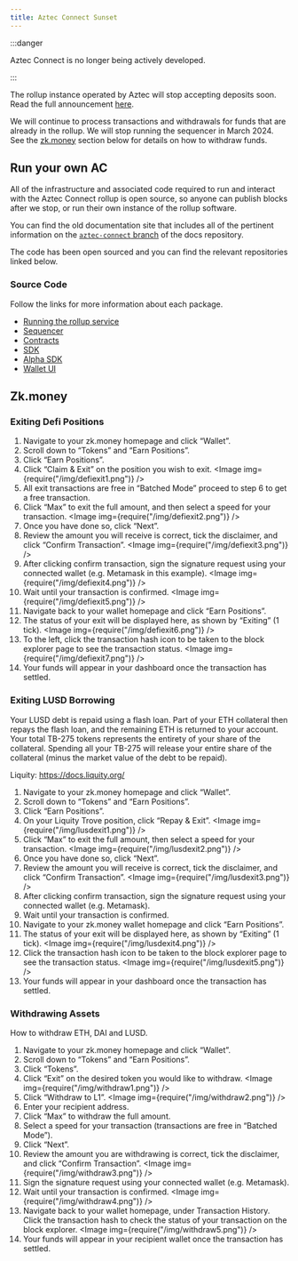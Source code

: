 ```yaml
---
title: Aztec Connect Sunset
---
```



:::danger

Aztec Connect is no longer being actively developed.

:::

The rollup instance operated by Aztec will stop accepting deposits soon. Read the full announcement [here](https://medium.com/aztec-protocol/sunsetting-aztec-connect-a786edce5cae).

We will continue to process transactions and withdrawals for funds that are already in the rollup. We will stop running the sequencer in March 2024. See the [zk.money](#zkmoney) section below for details on how to withdraw funds.

## Run your own AC

All of the infrastructure and associated code required to run and interact with the Aztec Connect rollup is open source, so anyone can publish blocks after we stop, or run their own instance of the rollup software.

You can find the old documentation site that includes all of the pertinent information on the [`aztec-connect` branch](https://github.com/AztecProtocol/docs/tree/aztec-connect) of the docs repository.

The code has been open sourced and you can find the relevant repositories linked below.

### Source Code

Follow the links for more information about each package.

- [Running the rollup service](https://github.com/AztecProtocol/aztec-connect/blob/master/yarn-project/README.md)
- [Sequencer](https://github.com/AztecProtocol/aztec-connect/tree/master/yarn-project/falafel)
- [Contracts](https://github.com/AztecProtocol/aztec-connect/tree/master/contracts)
- [SDK](https://github.com/AztecProtocol/aztec-connect/tree/master/yarn-project/sdk)
- [Alpha SDK](https://github.com/AztecProtocol/aztec-connect/tree/master/yarn-project/alpha-sdk)
- [Wallet UI](https://github.com/AztecProtocol/wallet-ui)

## Zk.money

### Exiting Defi Positions

1. Navigate to your zk.money homepage and click “Wallet”.
2. Scroll down to “Tokens” and “Earn Positions”.
3. Click “Earn Positions”.
4. Click “Claim & Exit” on the position you wish to exit. <Image img={require("/img/defiexit1.png")} />
5. All exit transactions are free in “Batched Mode” proceed to step 6 to get a free transaction.
6. Click “Max” to exit the full amount, and then select a speed for your transaction. <Image img={require("/img/defiexit2.png")} />
7. Once you have done so, click “Next”.
8. Review the amount you will receive is correct, tick the disclaimer, and click “Confirm Transaction”. <Image img={require("/img/defiexit3.png")} />
9. After clicking confirm transaction, sign the signature request using your connected wallet (e.g. Metamask in this example). <Image img={require("/img/defiexit4.png")} />
10. Wait until your transaction is confirmed. <Image img={require("/img/defiexit5.png")} />
11. Navigate back to your wallet homepage and click “Earn Positions”.
12. The status of your exit will be displayed here, as shown by “Exiting” (1 tick). <Image img={require("/img/defiexit6.png")} />
13. To the left, click the transaction hash icon to be taken to the block explorer page to see the transaction status. <Image img={require("/img/defiexit7.png")} />
14. Your funds will appear in your dashboard once the transaction has settled.

### Exiting LUSD Borrowing

Your LUSD debt is repaid using a flash loan. Part of your ETH collateral then repays the flash loan, and the remaining ETH is returned to your account. Your total TB-275 tokens represents the entirety of your share of the collateral. Spending all your TB-275 will release your entire share of the collateral (minus the market value of the debt to be repaid).

Liquity: https://docs.liquity.org/

1. Navigate to your zk.money homepage and click “Wallet”.
2. Scroll down to “Tokens” and “Earn Positions”.
3. Click “Earn Positions”.
4. On your Liquity Trove position, click “Repay & Exit”. <Image img={require("/img/lusdexit1.png")} />
5. Click “Max” to exit the full amount, then select a speed for your transaction. <Image img={require("/img/lusdexit2.png")} />
6. Once you have done so, click “Next”.
7. Review the amount you will receive is correct, tick the disclaimer, and click “Confirm Transaction”. <Image img={require("/img/lusdexit3.png")} />
8. After clicking confirm transaction, sign the signature request using your connected wallet (e.g. Metamask).
9. Wait until your transaction is confirmed.
10. Navigate to your zk.money wallet homepage and click “Earn Positions”.
11. The status of your exit will be displayed here, as shown by “Exiting” (1 tick). <Image img={require("/img/lusdexit4.png")} />
12. Click the transaction hash icon to be taken to the block explorer page to see the transaction status. <Image img={require("/img/lusdexit5.png")} />
13. Your funds will appear in your dashboard once the transaction has settled.

### Withdrawing Assets

How to withdraw ETH, DAI and LUSD.

1. Navigate to your zk.money homepage and click “Wallet”.
2. Scroll down to “Tokens” and “Earn Positions”.
3. Click “Tokens”.
4. Click “Exit” on the desired token you would like to withdraw. <Image img={require("/img/withdraw1.png")} />
5. Click “Withdraw to L1”. <Image img={require("/img/withdraw2.png")} />
6. Enter your recipient address.
7. Click “Max” to withdraw the full amount.
8. Select a speed for your transaction (transactions are free in “Batched Mode”).
9. Click “Next”.
10. Review the amount you are withdrawing is correct, tick the disclaimer, and click “Confirm Transaction”. <Image img={require("/img/withdraw3.png")} />
11. Sign the signature request using your connected wallet (e.g. Metamask).
12. Wait until your transaction is confirmed. <Image img={require("/img/withdraw4.png")} />
13. Navigate back to your wallet homepage, under Transaction History. Click the transaction hash to check the status of your transaction on the block explorer. <Image img={require("/img/withdraw5.png")} />
14. Your funds will appear in your recipient wallet once the transaction has settled.
